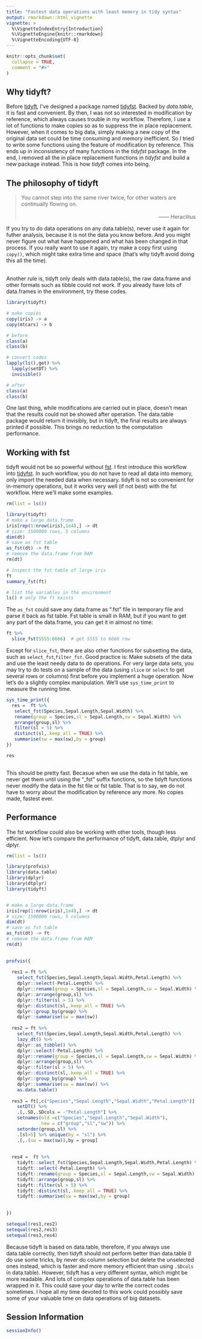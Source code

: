 ---
title: "Fastest data operations with least memory in tidy syntax"
output: rmarkdown::html_vignette
vignette: >
  %\VignetteIndexEntry{Introduction}
  %\VignetteEngine{knitr::rmarkdown}
  %\VignetteEncoding{UTF-8}
---

```{r, include = FALSE}
knitr::opts_chunk$set(
  collapse = TRUE,
  comment = "#>"
)
```

## Why tidyft?

Before [tidyft](https://github.com/hope-data-science/tidyft), I've designed a package named [tidyfst](https://github.com/hope-data-science/tidyfst). Backed by *data.table*, it is fast and convenient. By then, I was not so interested in modification by reference, which always causes trouble in my workflow. Therefore, I use a lot of functions to make copies so as to suppress the in place replacement. However, when it comes to big data, simply making a new copy of the original data set could be time consuming and memory inefficient. So I tried to write some functions using the feature of modification by reference. This ends up in inconsistency of many functions in the *tidyfst* package. In the end, I removed all the in place replacement functions in *tidyfst* and build a new package instead. This is how *tidyft* comes into being.

## The philosophy of tidyft

> You cannot step into the same river twice, for other waters are continually flowing on. <br>
> <br>
> [—— Heraclitus]{style="float:right"}
> <br>

If you try to do data operations on any data.table(s), never use it again for futher analysis, because it is not the data you know before. And you might never figure out what have happened and what has been changed in that process. If you really want to use it again, try make a copy first using `copy()`, which might take extra time and space (that's why tidyft avoid doing this all the time).<br><br>

Another rule is, tidyft only deals with data.table(s), the raw data.frame and other formats such as tibble could not work. If you already have lots of data.frames in the environment, try these codes.

```{r setup}
library(tidyft)

# make copies
copy(iris) -> a
copy(mtcars) -> b

# before
class(a)
class(b)

# convert codes
lapply(ls(),get) %>%
  lapply(setDT) %>% 
  invisible()

# after
class(a)
class(b)
```

One last thing, while modifications are carried out in place, doesn't mean that the results could not be showed after operation. The data.table package would return it invisibly, but in tidyft, the final results are always printed if possible. This brings no reduction to the computation performance.

## Working with fst

tidyft would not be so powerful without [fst](https://github.com/fstpackage/fst). I first introduce this workflow into [tidyfst](https://hope-data-science.github.io/tidyfst/articles/example5_fst.html). In such workflow, you do not have to read all data into memory, only import the needed data when necessary. tidyft is not so convenient for in-memory operations, but it works very well (if not best) with the fst workflow. Here we'll make some examples.

```{r}
rm(list = ls())

library(tidyft)
# make a large data.frame
iris[rep(1:nrow(iris),1e4),] -> dt
# size: 1500000 rows, 5 columns
dim(dt)
# save as fst table
as_fst(dt) -> ft
# remove the data.frame from RAM
rm(dt)

# inspect the fst table of large iris
ft
summary_fst(ft)

# list the variables in the environment
ls() # only the ft exists
```

The `as_fst` could save any data.frame as ".fst" file in temporary file and parse it back as fst table. Fst table is small in RAM, but if you want to get any part of the data.frame, you can get it in almost no time:

```{r}
ft %>% 
  slice_fst(5555:6666)  # get 5555 to 6666 row
```



Except for `slice_fst`, there are also other functions for subsetting the data, such as `select_fst`,`filter_fst`. Good practice is: Make subsets of the data and use the least needy data to do operations. For very large data sets, you may try to do tests on a sample of the data (using `slice` or `select` to get several rows or columns) first before you implement a huge operation. Now let's do a slightly complex manipulation. We'll use `sys_time_print` to measure the running time.

```{r}

sys_time_print({
  res =  ft %>% 
   select_fst(Species,Sepal.Length,Sepal.Width) %>% 
   rename(group = Species,sl = Sepal.Length,sw = Sepal.Width) %>% 
   arrange(group,sl) %>% 
   filter(sl > 5) %>% 
   distinct(sl,.keep_all = TRUE) %>% 
   summarise(sw = max(sw),by = group)
})

res
  
```

This should be pretty fast. Becasue when we use the data in fst table, we never get them until using the "_fst" suffix functions, so the tidyft functions never modify the data in the fst file or fst table. That is to say, we do not have to worry about the modification by reference any more. No copies made, fastest ever.

## Performance
The fst workflow could also be working with other tools, though less efficient. Now let's compare the performance of tidyft, data.table, dtplyr and dplyr.

```{r}

rm(list = ls())

library(profvis)
library(data.table)
library(dplyr)
library(dtplyr)
library(tidyft)


# make a large data.frame
iris[rep(1:nrow(iris),1e4),] -> dt
# size: 1500000 rows, 5 columns
dim(dt)
# save as fst table
as_fst(dt) -> ft
# remove the data.frame from RAM
rm(dt)
  

profvis({
  
  res1 = ft %>% 
    select_fst(Species,Sepal.Length,Sepal.Width,Petal.Length) %>% 
    dplyr::select(-Petal.Length) %>% 
    dplyr::rename(group = Species,sl = Sepal.Length,sw = Sepal.Width) %>% 
    dplyr::arrange(group,sl) %>% 
    dplyr::filter(sl > 5) %>% 
    dplyr::distinct(sl,.keep_all = TRUE) %>% 
    dplyr::group_by(group) %>% 
    dplyr::summarise(sw = max(sw))
  
  res2 = ft %>% 
    select_fst(Species,Sepal.Length,Sepal.Width,Petal.Length) %>% 
    lazy_dt() %>% 
    dplyr::as_tibble() %>% 
    dplyr::select(-Petal.Length) %>% 
    dplyr::rename(group = Species,sl = Sepal.Length,sw = Sepal.Width) %>% 
    dplyr::arrange(group,sl) %>% 
    dplyr::filter(sl > 5) %>% 
    dplyr::distinct(sl,.keep_all = TRUE) %>% 
    dplyr::group_by(group) %>% 
    dplyr::summarise(sw = max(sw)) %>% 
    as.data.table()
  
  res3 = ft[,c("Species","Sepal.Length","Sepal.Width","Petal.Length")] %>%  
    setDT() %>%
    .[,.SD,.SDcols = -"Petal.Length"] %>% 
    setnames(old =c("Species","Sepal.Length","Sepal.Width"),
             new = c("group","sl","sw")) %>% 
    setorder(group,sl) %>% 
    .[sl>5] %>% unique(by = "sl") %>% 
    .[,.(sw = max(sw)),by = group]
  
  
  res4 =  ft %>% 
    tidyft::select_fst(Species,Sepal.Length,Sepal.Width,Petal.Length) %>% 
    tidyft::select(-Petal.Length) %>% 
    tidyft::rename(group = Species,sl = Sepal.Length,sw = Sepal.Width) %>% 
    tidyft::arrange(group,sl) %>% 
    tidyft::filter(sl > 5) %>% 
    tidyft::distinct(sl,.keep_all = TRUE) %>% 
    tidyft::summarise(sw = max(sw),by = group)
  
  
})

setequal(res1,res2)
setequal(res2,res3)
setequal(res3,res4)

```

Because tidyft is based on data.table, therefore, if you always use data.table correctly, then tidyft should not perform better than data.table (I do use some tricks, by never do column selection but delete the unselected ones instead, which is faster and more memory efficient than using `.SDcols` in data.table). However, tidyft has a very different syntax, which might be more readable. And lots of complex operations of data.table has been wrapped in it. This could save your day to write the correct codes sometimes. I hope all my time devoted to this work could possibly save some of your valuable time on data operations of big datasets.


## Session Information
```{r}
sessionInfo()
```










